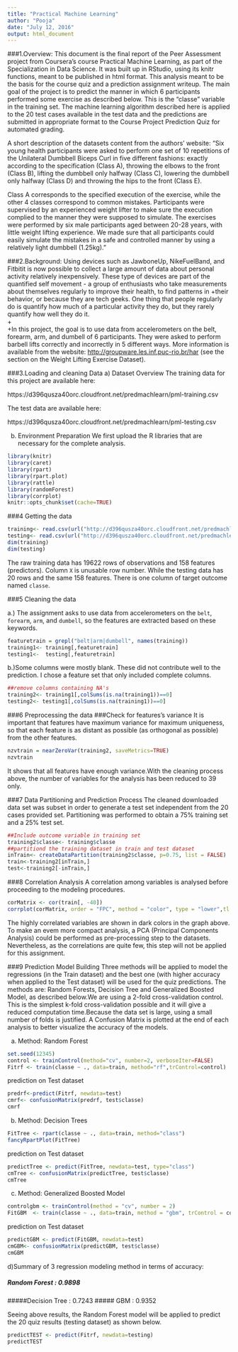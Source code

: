 ```yaml
---
title: "Practical Machine Learning"
author: "Pooja"
date: "July 12, 2016"
output: html_document
---
```

###1.Overview:
This document is the final report of the Peer Assessment project from Coursera's course Practical Machine Learning, as part of the Specialization in Data Science. It was built up in RStudio, using its knitr functions, meant to be published in html format.
This analysis meant to be the basis for the course quiz and a prediction assignment writeup. The main goal of the project is to predict the manner in which 6 participants performed some exercise as described below. This is the "classe" variable in the training set. The machine learning algorithm described here is applied to the 20 test cases available in the test data and the predictions are submitted in appropriate format to the Course Project Prediction Quiz for automated grading.

A short description of the datasets content from the authors' website:
"Six young health participants were asked to perform one set of 10 repetitions of the Unilateral Dumbbell Biceps Curl in five different fashions: exactly according to the specification (Class A), throwing the elbows to the front (Class B), lifting the dumbbell only halfway (Class C), lowering the dumbbell only halfway (Class D) and throwing the hips to the front (Class E).

Class A corresponds to the specified execution of the exercise, while the other 4 classes correspond to common mistakes. Participants were supervised by an experienced weight lifter to make sure the execution complied to the manner they were supposed to simulate. The exercises were performed by six male participants aged between 20-28 years, with little weight lifting experience. We made sure that all participants could easily simulate the mistakes in a safe and controlled manner by using a relatively light dumbbell (1.25kg)."

###2.Background:
Using devices such as JawboneUp, NikeFuelBand, and Fitbitit is now possible to collect a large amount of data about personal activity relatively inexpensively. These type of devices are part of the quantified self movement - a group of enthusiasts who take measurements about themselves regularly to improve their health, to find patterns in
+their behavior, or because they are tech geeks. One thing that people regularly do is quantify how much of a particular activity they do, but they rarely quantify how well they do it.  
+   
+In this project, the goal is to use data from accelerometers on the belt, forearm, arm, and dumbell of 6 participants. They were asked to perform barbell lifts correctly and incorrectly in 5 different ways. More information is available from the website: [http://groupware.les.inf.puc-rio.br/har](http://groupware.les.inf.puc-rio.br/har) (see the section on the Weight Lifting Exercise Dataset).  

###3.Loading and cleaning Data 
a) Dataset Overview
The training data for this project are available here:

https://d396qusza40orc.cloudfront.net/predmachlearn/pml-training.csv

The test data are available here:

https://d396qusza40orc.cloudfront.net/predmachlearn/pml-testing.csv

b) Environment Preparation
We first upload the R libraries that are necessary for the complete analysis.
```r
library(knitr)
library(caret)
library(rpart)
library(rpart.plot)
library(rattle)
library(randomForest)
library(corrplot)
knitr::opts_chunk$set(cache=TRUE)
```

###4 Getting the data
```r
training<- read.csv(url("http://d396qusza40orc.cloudfront.net/predmachlearn/pml-training.csv"),na.strings =c( "NA","","#DIV/0!"))
testing<- read.csv(url("http://d396qusza40orc.cloudfront.net/predmachlearn/pml-testing.csv"),na.strings =c( "NA","","#DIV/0!"))
dim(training)
dim(testing)
```

The raw training data has 19622 rows of observations and 158 features (predictors). Column `X` is unusable row number. While the testing data has 20 rows and the same 158 features. There is one column of target outcome named `classe`.   

###5 Cleaning the data

a.) The assignment  asks to use data from accelerometers on the `belt`, `forearm`, `arm`, and `dumbell`, so the features are extracted based on these keywords. 
```r
featuretrain = grepl("belt|arm|dumbell", names(training))
training1<- training[,featuretrain]
testing1<-  testing[,featuretrain]
```


b.)Some columns were mostly blank. These did not contribute well to the prediction. I chose a feature set that only included complete columns. 
```r
##remove columns containing NA's
training2<- training1[,colSums(is.na(training1))==0]
testing2<- testing1[,colSums(is.na(training1))==0]
```

###6 Preprocessing the data
###Check for features's variance
It is important that features have maximum variance for maximum uniqueness, so that each feature is as distant as possible (as orthogonal as possible) from the other features. 

```r

nzvtrain = nearZeroVar(training2, saveMetrics=TRUE)
nzvtrain
```
It shows that all features have enough variance.With the cleaning process above, the number of variables for the analysis has been reduced to 39 only.
 
 
###7 Data Partitioning and Prediction Process
The cleaned downloaded data set was subset in order to generate a test set independent from the 20 cases provided set. Partitioning was performed to obtain a 75% training set and a 25% test set.
```r
##Include outcome variable in training set
training2$classe<- training$classe
##partitiond the training dataset in train and test dataset
inTrain<- createDataPartition(training2$classe, p=0.75, list = FALSE)
train<-training2[inTrain,]
test<-training2[-inTrain,]
```

###8 Correlation Analysis
A correlation among variables is analysed before proceeding to the modeling procedures.
```r
corMatrix <- cor(train[, -40])
corrplot(corMatrix, order = "FPC", method = "color", type = "lower",tl.cex = 0.8, tl.col = rgb(0, 0, 0))
```

The highly correlated variables are shown in dark colors in the graph above. To make an evem more compact analysis, a PCA (Principal Components Analysis) could be performed as pre-processing step to the datasets. Nevertheless, as the correlations are quite few, this step will not be applied for this assignment.

###9 Prediction Model Building
Three methods will be applied to model the regressions (in the Train dataset) and the best one (with higher accuracy when applied to the Test dataset) will be used for the quiz predictions. The methods are: Random Forests, Decision Tree and Generalized Boosted Model, as described below.We are using a 2-fold cross-validation control. This is the simplest k-fold cross-validation possible and it will give a reduced computation time.Because the data set is large, using a small number of folds is justified. A Confusion Matrix is plotted at the end of each analysis to better visualize the accuracy of the models.

a) Method: Random Forest
```r
set.seed(12345)
control <- trainControl(method="cv", number=2, verboseIter=FALSE)
Fitrf <- train(classe ~ ., data=train, method="rf",trControl=control)
```

prediction on Test dataset
```r
predrf<-predict(Fitrf, newdata=test)
cmrf<- confusionMatrix(predrf, test$classe)
cmrf
```


b) Method: Decision Trees
```r
FitTree <- rpart(classe ~ ., data=train, method="class")
fancyRpartPlot(FitTree)
```

prediction on Test dataset
```r
predictTree <- predict(FitTree, newdata=test, type="class")
cmTree <- confusionMatrix(predictTree, test$classe)
cmTree
```


c) Method: Generalized Boosted Model
```r
controlgbm <- trainControl(method = "cv", number = 2)
FitGBM  <- train(classe ~ ., data=train, method = "gbm", trControl = controlgbm, verbose = FALSE)
```

prediction on Test dataset
```r
predictGBM <- predict(FitGBM, newdata=test)
cmGBM<- confusionMatrix(predictGBM, test$classe)
cmGBM
```

 
d)Summary of 3 regression modeling method in terms of accuracy:

##### Random Forest : 0.9898
#####Decision Tree : 0.7243
#####          GBM : 0.9352

Seeing above results, the Random Forest model will be applied to predict the 20 quiz results (testing dataset) as shown below.
```r
predictTEST <- predict(Fitrf, newdata=testing)
predictTEST
```

